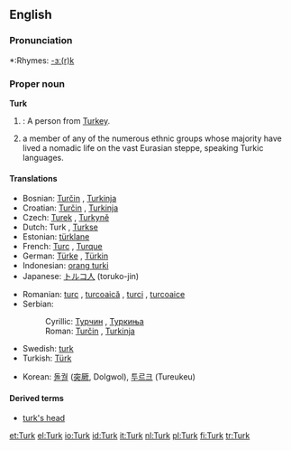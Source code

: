{{see|turk|Türk}}
==English==

===Pronunciation===
*:Rhymes: [[Rhymes:English:-ɜː(r)k|-ɜː(r)k]]

===Proper noun===
'''Turk'''

# {{colloquial}}: A person from [[Turkey]].
# a member of any of the numerous ethnic groups whose majority have lived a nomadic life on the vast Eurasian steppe, speaking Turkic languages.

====Translations====
{{trans-top|Turkish nationals}}
*Bosnian: [[Turčin]] {{m}}, [[Turkinja]] {{f}}
*Croatian: [[Turčin]] {{m}}, [[Turkinja]] {{f}}
* Czech: [[Turek]] {{m}}, [[Turkyně]] {{f}}
*Dutch: Turk {{m}}, [[Turkse]] {{f}}
*Estonian: [[türklane]]
*French: [[Turc]] {{m}}, [[Turque]] {{f}}
*German: [[Türke]] {{m}}, [[Türkin]] {{f}}
*Indonesian: [[orang turki]]
*Japanese: [[トルコ人]] (toruko-jin)
{{trans-mid}}
*Romanian: [[turc]] {{m}}, [[turcoaică]] {{f}}, [[turci]] {{m|p}}, [[turcoaice]] {{f|p}}
*Serbian:
*:Cyrillic: [[Турчин]] {{m}}, [[Туркиња]] {{f}}
*:Roman: [[Turčin]] {{m}}, [[Turkinja]] {{f}}
*Swedish: [[turk]] {{c}}
*Turkish: [[Türk]]
{{trans-bottom}}

{{trans-top|Turkic speakers}}
*Korean: [[돌궐]] ([[突]][[厥]], Dolgwol), [[투르크]] (Tureukeu)
{{trans-mid}}
{{trans-bottom}}

====Derived terms====
* [[turk's head]]

[[et:Turk]]
[[el:Turk]]
[[io:Turk]]
[[id:Turk]]
[[it:Turk]]
[[nl:Turk]]
[[pl:Turk]]
[[fi:Turk]]
[[tr:Turk]]